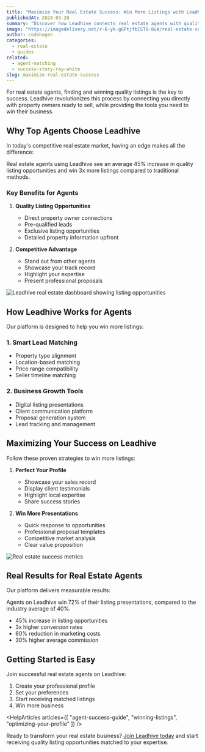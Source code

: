 ```yaml
---
title: "Maximize Your Real Estate Success: Win More Listings with Leadhive"
publishedAt: 2024-03-20
summary: "Discover how Leadhive connects real estate agents with quality property listings and helps them win more business through smart lead management."
image: "https://imagedelivery.net/r-6-yk-gGPtjfbIST9-8uA/real-estate-success/public"
author: codehagen
categories:
  - real-estate
  - guides
related:
  - agent-matching
  - success-story-ray-white
slug: maximize-real-estate-success
---
```


For real estate agents, finding and winning quality listings is the key to success. Leadhive revolutionizes this process by connecting you directly with property owners ready to sell, while providing the tools you need to win their business.

## Why Top Agents Choose Leadhive

In today's competitive real estate market, having an edge makes all the difference:

<Note variant="info">
Real estate agents using Leadhive see an average 45% increase in quality listing opportunities and win 3x more listings compared to traditional methods.
</Note>

### Key Benefits for Agents

1. **Quality Listing Opportunities**
   - Direct property owner connections
   - Pre-qualified leads
   - Exclusive listing opportunities
   - Detailed property information upfront

2. **Competitive Advantage**
   - Stand out from other agents
   - Showcase your track record
   - Highlight your expertise
   - Present professional proposals

<Image
  alt="Leadhive real estate dashboard showing listing opportunities"
  src="https://imagedelivery.net/r-6-yk-gGPtjfbIST9-8uA/real-estate-dashboard/public"
  width={1200}
  height={675}
/>

## How Leadhive Works for Agents

Our platform is designed to help you win more listings:

### 1. Smart Lead Matching
- Property type alignment
- Location-based matching
- Price range compatibility
- Seller timeline matching

### 2. Business Growth Tools
- Digital listing presentations
- Client communication platform
- Proposal generation system
- Lead tracking and management

<Quote
  author="Sarah Johnson"
  authorSrc="https://imagedelivery.net/r-6-yk-gGPtjfbIST9-8uA/agent-profile/public"
  title="Senior Real Estate Agent"
  company="Ray White"
  companySrc="https://imagedelivery.net/r-6-yk-gGPtjfbIST9-8uA/ray-white-logo/public"
  text="Leadhive has transformed my business. I'm now winning premium listings consistently and have grown my portfolio significantly. The quality of leads is outstanding."
/>

## Maximizing Your Success on Leadhive

Follow these proven strategies to win more listings:

1. **Perfect Your Profile**
   - Showcase your sales record
   - Display client testimonials
   - Highlight local expertise
   - Share success stories

2. **Win More Presentations**
   - Quick response to opportunities
   - Professional proposal templates
   - Competitive market analysis
   - Clear value proposition

<Image
  alt="Real estate success metrics"
  src="https://imagedelivery.net/r-6-yk-gGPtjfbIST9-8uA/agent-success/public"
  width={1200}
  height={675}
/>

## Real Results for Real Estate Agents

Our platform delivers measurable results:

<Note variant="success">
Agents on Leadhive win 72% of their listing presentations, compared to the industry average of 40%.
</Note>

- 45% increase in listing opportunities
- 3x higher conversion rates
- 60% reduction in marketing costs
- 30% higher average commission

## Getting Started is Easy

Join successful real estate agents on Leadhive:

1. Create your professional profile
2. Set your preferences
3. Start receiving matched listings
4. Win more business

<HelpArticles
  articles={[
    "agent-success-guide",
    "winning-listings",
    "optimizing-your-profile"
  ]}
/>

Ready to transform your real estate business? [Join Leadhive today](/real-estate) and start receiving quality listing opportunities matched to your expertise. 